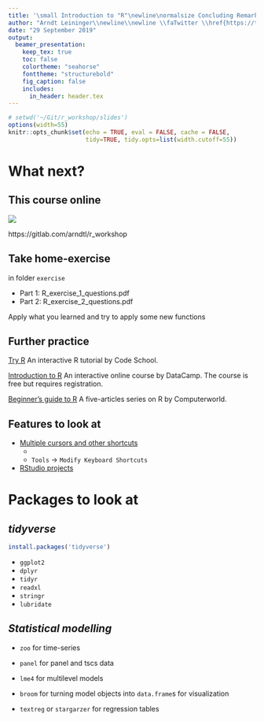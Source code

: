 ```yaml
---
title: '\small Introduction to "R"\newline\normalsize Concluding Remarks'
author: "Arndt Leininger\\newline\\newline \\faTwitter \\href{https://twitter.com/a_leininger}{@a\\_leininger} \\newline \\Email \\href{mailto:arndt.leininger@fu-berlin.de}{arndt.leininger@fu-berlin.de}"
date: "29 September 2019"
output:
  beamer_presentation:
    keep_tex: true
    toc: false
    colortheme: "seahorse"
    fonttheme: "structurebold"
    fig_caption: false
    includes:
      in_header: header.tex
---
```


```r
# setwd('~/Git/r_workshop/slides')
options(width=55)
knitr::opts_chunk$set(echo = TRUE, eval = FALSE, cache = FALSE,
                      tidy=TRUE, tidy.opts=list(width.cutoff=55))
```

# What next?

## This course online

![](img/gitlab.png)

https://gitlab.com/arndtl/r_workshop

## Take home-exercise

in folder `exercise`

- Part 1: R_exercise_1_questions.pdf
- Part 2: R_exercise_2_questions.pdf

Apply what you learned and try to apply some new functions

## Further practice

[Try R](https://www.codeschool.com/courses/try-r) An interactive R tutorial by Code School.

[Introduction to R](https://www.datacamp.com/courses/free-introduction-to-r) An interactive online course by DataCamp. The course is free but requires registration.

[Beginner's guide to R](http://www.computerworld.com/article/2497143/business-intelligence/business-intelligence-beginner-s-guide-to-r-introduction.html) A five-articles series on R by Computerworld.

## Features to look at

- [Multiple cursors and other shortcuts](https://www.karambelkar.info/2017/01/rstudio-ide-shortcuts-learned-at-rstudioconf-2017/)
    - \keys{\shift + \Alt + K}
    - `Tools` $\rightarrow$ `Modify Keyboard Shortcuts`
- [RStudio projects](https://support.rstudio.com/hc/en-us/articles/200526207-Using-Projects) 

# Packages to look at

## *tidyverse*

```r
install.packages('tidyverse')

```

- `ggplot2`
- `dplyr`
- `tidyr`
- `readxl`
- `stringr`
- `lubridate`

## *Statistical modelling*

- `zoo` for time-series
- `panel` for panel and tscs data
- `lme4` for multilevel models

-  `broom` for turning model objects into `data.frame`s for visualization

- `textreg` or `stargarzer` for regression tables